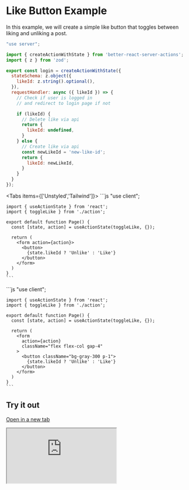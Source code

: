 
# Like Button Example

In this example, we will create a simple like button that toggles between liking and unliking a post.
 
```js
"use server";

import { createActionWithState } from 'better-react-server-actions';
import { z } from 'zod';

export const login = createActionWithState({
  stateSchema: z.object({
    likeId: z.string().optional(),
  }),
  requestHandler: async ({ likeId }) => {
    // Check if user is logged in
    // and redirect to login page if not

    if (likeId) {
      // Delete like via api
      return {
        likeId: undefined,
      }
    } else {
      // Create like via api
      const newLikeId = 'new-like-id';
      return {
        likeId: newLikeId,
      }
    }
  }
});
```


<Tabs items={['Unstyled','Tailwind']}>
  <Tab>
    ```js
    "use client";
     
    import { useActionState } from 'react';
    import { toggleLike } from './action';
     
    export default function Page() {
      const [state, action] = useActionState(toggleLike, {});
     
      return (
        <form action={action}>
          <button>
            {state.likeId ? 'Unlike' : 'Like'}
          </button>
        </form>
      )
    }
    ```
  </Tab>
  <Tab>
    ```js
    "use client";
     
    import { useActionState } from 'react';
    import { toggleLike } from './action';
     
    export default function Page() {
      const [state, action] = useActionState(toggleLike, {});
     
      return (
        <form 
          action={action} 
          className="flex flex-col gap-4"
        >
          <button className="bg-gray-300 p-1">
            {state.likeId ? 'Unlike' : 'Like'}
          </button>
        </form>
      )
    }
    ```
  </Tab>
</Tabs>

## Try it out

[Open in a new tab](https://better-react-server-actions-demo.vercel.app/examples/like-button)

<iframe 
  src="https://better-react-server-actions-demo.vercel.app/examples/like-button"
  style={{ height: 400, width: '100%' }}
/>
